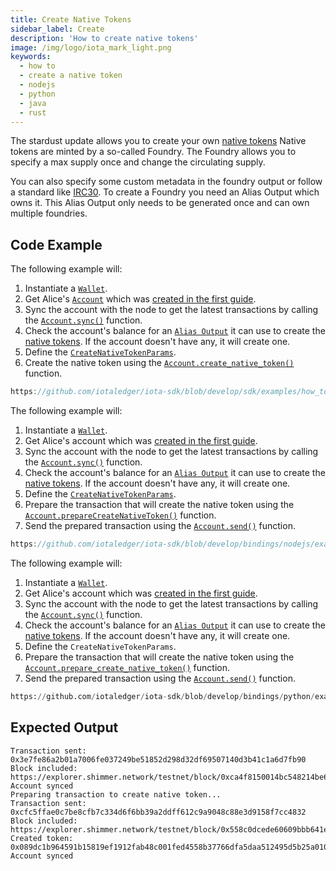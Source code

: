 ```yaml
---
title: Create Native Tokens
sidebar_label: Create
description: 'How to create native tokens'
image: /img/logo/iota_mark_light.png
keywords:
  - how to
  - create a native token
  - nodejs
  - python
  - java
  - rust
---
```



The stardust update allows you to create your own [native tokens](https://wiki.iota.org/shimmer/introduction/explanations/what_is_stardust/tokenization#native-tokens)
Native tokens are minted by a so-called Foundry. The Foundry allows you to specify a max supply once and change the circulating supply.

You can also specify some custom metadata in the foundry output or follow a standard like [IRC30](https://wiki.iota.org/tips/tips/TIP-0030/).
To create a Foundry you need an Alias Output which owns it. This Alias Output only needs to be generated once and can own multiple foundries.

<TipFaucet />

## Code Example

<Tabs groupId="language" queryString>
<TabItem value="rust" label="Rust">

The following example will:

1. Instantiate a [`Wallet`](https://docs.rs/iota-sdk/latest/iota_sdk/wallet/core/struct.Wallet.html).
2. Get Alice's [`Account`](https://docs.rs/iota-sdk/latest/iota_sdk/wallet/account/struct.Account.html) which was
   [created in the first guide](../accounts-and-addresses/create-account.mdx).
3. Sync the account with the node to get the latest transactions by calling the [`Account.sync()`](https://docs.rs/iota-sdk/latest/iota_sdk/wallet/account/struct.Account.html#method.sync)
   function.
4. Check the account's balance for an [`Alias Output`](https://wiki.iota.org/shimmer/tips/tips/TIP-0018/#alias-output)
   it can use to create the [native tokens](https://wiki.iota.org/shimmer/tips/tips/TIP-0018/#native-tokens-in-outputs).
   If the account doesn't have any, it will create one.
5. Define the [`CreateNativeTokenParams`](https://docs.rs/iota-sdk/latest/iota_sdk/wallet/struct.CreateNativeTokenParams.html).
6. Create the native token using the [`Account.create_native_token()`](https://docs.rs/iota-sdk/latest/iota_sdk/wallet/account/struct.Account.html#method.create_native_token)
   function.

```rust reference
https://github.com/iotaledger/iota-sdk/blob/develop/sdk/examples/how_tos/native_tokens/create.rs
```

</TabItem>
<TabItem value="typescript-node" label="Typescript (Node.js)">

The following example will:

1. Instantiate a [`Wallet`](../../../references/nodejs/classes/Wallet).
2. Get Alice's account which was [created in the first guide](../accounts-and-addresses/create-account.mdx).
3. Sync the account with the node to get the latest transactions by calling the [`Account.sync()`](../../../references/nodejs/classes/Account/#sync)
   function.
4. Check the account's balance for an [`Alias Output`](https://wiki.iota.org/shimmer/tips/tips/TIP-0018/#alias-output)
   it can use to create the [native tokens](https://wiki.iota.org/shimmer/tips/tips/TIP-0018/#native-tokens-in-outputs).
   If the account doesn't have any, it will create one.
5. Define the [`CreateNativeTokenParams`](https://wiki.iota.org/next/iota-sdk/references/nodejs/interfaces/CreateNativeTokenParams/).
6. Prepare the transaction that will create the native token using the
   [`Account.prepareCreateNativeToken()`](https://wiki.iota.org/next/iota-sdk/references/nodejs/classes/Account/#preparecreatenativetoken)
   function.
7. Send the prepared transaction using the [`Account.send()`](https://wiki.iota.org/next/iota-sdk/references/nodejs/classes/Account/#send)
   function.

```typescript reference
https://github.com/iotaledger/iota-sdk/blob/develop/bindings/nodejs/examples/how_tos/native_tokens/create.ts
```

</TabItem>
<TabItem value="python" label="Python">

The following example will:

1. Instantiate a [`Wallet`](../../../references/python/iota_sdk/wallet/).
2. Get Alice's account which was [created in the first guide](../accounts-and-addresses/create-account.mdx).
3. Sync the account with the node to get the latest transactions by calling the [`Account.sync()`](../../../references/python/iota_sdk/wallet/account/#sync)
   function.
4. Check the account's balance for an [`Alias Output`](https://wiki.iota.org/shimmer/tips/tips/TIP-0018/#alias-output)
   it can use to create the [native tokens](https://wiki.iota.org/shimmer/tips/tips/TIP-0018/#native-tokens-in-outputs).
   If the account doesn't have any, it will create one.
5. Define the `CreateNativeTokenParams`.
6. Prepare the transaction that will create the native token using the
   [`Account.prepare_create_native_token()`](https://wiki.iota.org/next/iota-sdk/references/python/iota_sdk/wallet/account/#prepare_create_native_token)
   function.
7. Send the prepared transaction using the [`Account.send()`](https://wiki.iota.org/next/iota-sdk/references/python/iota_sdk/wallet/account/#send)
   function.

```python reference
https://github.com/iotaledger/iota-sdk/blob/develop/bindings/python/examples/how_tos/native_tokens/create.py
```

</TabItem>
</Tabs>

## Expected Output

```plaintext
Transaction sent: 0x3e7fe86a2b01a7006fe037249be51852d298d32df69507140d3b41c1a6d7fb90
Block included: https://explorer.shimmer.network/testnet/block/0xca4f8150014bc548214be6b02bed3b7d43041adef8838965815a367f73c7272d
Account synced
Preparing transaction to create native token...
Transaction sent: 0xcfc5ffae0c7be8cfb7c334d6f6bb39a2ddff612c9a9048c88e3d9158f7cc4832
Block included: https://explorer.shimmer.network/testnet/block/0x558c0dcede60609bbb641e9f1d9a7802b48a3c3d5827328a054385140d447436
Created token: 0x089dc1b964591b15819ef1912fab48c001fed4558b37766dfa5daa512495d5b25a0100000000
Account synced
```

